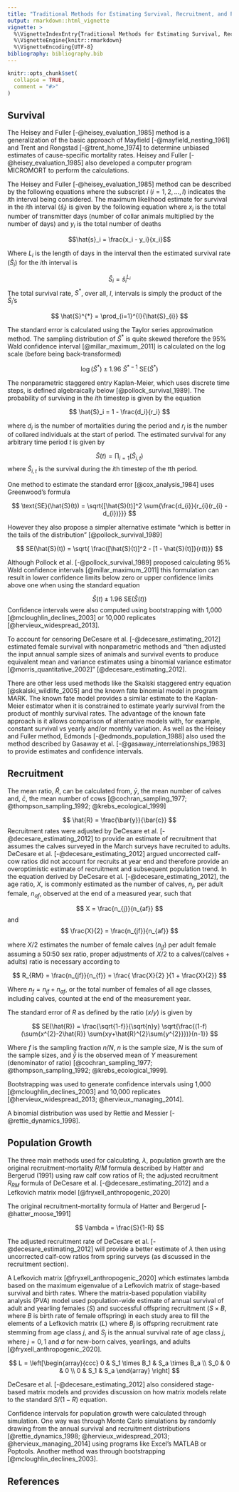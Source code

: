 ```yaml
---
title: "Traditional Methods for Estimating Survival, Recruitment, and Population Growth"
output: rmarkdown::html_vignette
vignette: >
  %\VignetteIndexEntry{Traditional Methods for Estimating Survival, Recruitment, and Population Growth}
  %\VignetteEngine{knitr::rmarkdown}
  %\VignetteEncoding{UTF-8}
bibliography: bibliography.bib
---
```


<!-- # Copyright 2024 Province of Alberta -->
<!-- # -->
<!-- # Licensed under the Apache License, Version 2.0 (the "License"); -->
<!-- # you may not use this file except in compliance with the License. -->
<!-- # You may obtain a copy of the License at -->
<!-- # -->
<!-- # http://www.apache.org/licenses/LICENSE-2.0 -->
<!-- # -->
<!-- # Unless required by applicable law or agreed to in writing, software -->
<!-- # distributed under the License is distributed on an "AS IS" BASIS, -->
<!-- # WITHOUT WARRANTIES OR CONDITIONS OF ANY KIND, either express or implied. -->
<!-- # See the License for the specific language governing permissions and -->
<!-- # limitations under the License. -->

```r
knitr::opts_chunk$set(
  collapse = TRUE,
  comment = "#>"
)
```

## Survival

The Heisey and Fuller [-@heisey_evaluation_1985]  method is a generalization of the basic approach of Mayfield [-@mayfield_nesting_1961] and Trent and Rongstad [-@trent_home_1974] to determine unbiased estimates of cause-specific mortality rates. 
Heisey and Fuller [-@heisey_evaluation_1985] also developed a computer program MICROMORT to perform the calculations. 

The Heisey and Fuller [-@heisey_evaluation_1985] method can be described by the following equations where the subscript $i\ (i = 1, 2, ..., I)$ indicates the $i$th interval being considered. The maximum likelihood estimate for survival in the $i$th interval $(\hat{s}_i)$ is given by the following equation where $x_i$ is the total number of transmitter days (number of collar animals multiplied by the number of days) and $y_i$ is the total number of deaths

$$\hat{s}_i = \frac{x_i - y_i}{x_i}$$

Where $L_i$ is the length of days in the interval then the estimated survival rate $(\hat{S}_i)$ for the $i$th interval is

$$ \hat{S}_{i} = \hat{s}_{i}^{L_{i}} $$
The total survival rate, $S^{*}$, over all, $I$, intervals is simply the product of the $\hat{S}_{i}$’s

$$ \hat{S}^{*} = \prod_{i=1}^{I}{\hat{S}_{i}} $$

The standard error is calculated using the Taylor series approximation method. 
The sampling distribution of $\hat{S}^{*}$ is quite skewed therefore the 95% Wald confidence interval [@millar_maximum_2011] is calculated on the log scale (before being back-transformed)

$$ \log(\hat{S}^*) \pm 1.96 \ \hat{S}^{*-1} \ \text{SE}(\hat{S}^{*}) $$

The nonparametric staggered entry Kaplan-Meier, which uses discrete time steps, is defined algebraically below [@pollock_survival_1989]. The probability of surviving in the $i$th timestep is given by the equation

$$ \hat{S}_i = 1 - \frac{d_i}{r_i} $$

where $d_i$ is the number of mortalities during the period and $r_i$ is the number of collared individuals at the start of period. 
The estimated survival for any arbitrary time period $t$ is given by

$$ \hat{S}(t) = \prod_{i=1}{(\hat{S}_{i,t})} $$
where $\hat{S}_{i,t}$ is the survival during the $i$th timestep of the $t$th period.

One method to estimate the standard error [@cox_analysis_1984] uses Greenwood’s formula

$$ \text{SE}(\hat{S}(t)) = \sqrt{[\hat{S}(t)]^2 \sum{\frac{d_{i}}{r_{i}(r_{i} - d_{i})}}} $$

However they also propose a simpler alternative estimate “which is better in the tails of the distribution” [@pollock_survival_1989]

$$ SE(\hat{S}(t)) = \sqrt{ \frac{[\hat{S}(t)]^2 - [1 - \hat{S}(t)]}{r(t)}} $$

Although Pollock et al. [-@pollock_survival_1989] proposed calculating 95% Wald confidence intervals [@millar_maximum_2011] this formulation can result in lower confidence limits below zero or upper confidence limits above one when using the standard equation

$$ \hat{S}(t) \pm 1.96 \ \text{SE} (\hat{S}(t)) $$
Confidence intervals were also computed using bootstrapping with 1,000 [@mcloughlin_declines_2003] or 10,000 replicates [@hervieux_widespread_2013].

To account for censoring DeCesare et al. [-@decesare_estimating_2012] estimated female survival with nonparametric methods and “then adjusted the input annual sample sizes of animals and survival events to produce equivalent mean and variance estimates using a binomial variance estimator [@morris_quantitative_2002]” [@decesare_estimating_2012].

There are other less used methods like the Skalski staggered entry equation [@skalski_wildlife_2005] and the known fate binomial model in program MARK. 
The known fate model provides a similar estimate to the Kaplan-Meier estimator when it is constrained to estimate yearly survival from the product of monthly survival rates. 
The advantage of the known fate approach is it allows comparison of alternative models with, for example, constant survival vs yearly and/or monthly variation. 
As well as the Heisey and Fuller method, Edmonds [-@edmonds_population_1988] also used the method described by Gasaway et al. [-@gasaway_interrelationships_1983] to provide estimates and confidence intervals.

## Recruitment

The mean ratio, $\hat{R}$, can be calculated from, $\bar{y}$, the mean number of calves and, $\bar{c}$, the mean number of cows [@cochran_sampling_1977; @thompson_sampling_1992; @krebs_ecological_1999]

$$ \hat{R} = \frac{\bar{y}}{\bar{c}} $$
Recruitment rates were adjusted by DeCesare et al. [-@decesare_estimating_2012] to provide an estimate of recruitment that assumes the calves surveyed in the March surveys have recruited to adults.
DeCesare et al. [-@decesare_estimating_2012] argued uncorrected calf-cow ratios did not account for recruits at year end and therefore provide an overoptimistic estimate of recruitment and subsequent population trend. 
In the equation derived by DeCesare et al. [-@decesare_estimating_2012], the age ratio, $X$, is commonly estimated as the number of calves, $n_{j}$, per adult
female, $n_{af}$, observed at the end of a measured year, such that

$$ X = \frac{n_{j}}{n_{af}} $$ and $$ \frac{X}{2} = \frac{n_{jf}}{n_{af}} $$

where $X/2$ estimates the number of female calves $(n_{jf})$ per adult female assuming a 50:50 sex ratio,
proper adjustments of $X/2$ to a calves/(calves + adults) ratio is necessary according to

$$ R_{RM} = \frac{n_{jf}}{n_{f}} = \frac{ \frac{X}{2} }{1 + \frac{X}{2}} $$

Where $n_{f} = n_{jf} + n_{af}$, or the total number of females of all age classes, including calves, counted at the end of the measurement year.

The standard error of $R$ as defined by the ratio $(x/y)$ is given by

$$ SE(\hat{R}) = \frac{\sqrt{1-f}}{\sqrt{n}y} \sqrt{\frac{(1-f)(\sum{x^{2}-2\hat{R}} \sum{xy+\hat{R}^{2}\sum{y^{2}}})}{n-1}}  $$

Where $f$ is the sampling fraction $n/N$, $n$ is the sample size, $N$ is the sum of the sample sizes, and $\bar{y}$ is the observed mean of $Y$ measurement (denominator of ratio) [@cochran_sampling_1977; @thompson_sampling_1992; @krebs_ecological_1999].

Bootstrapping was used to generate confidence intervals using 1,000 [@mcloughlin_declines_2003] and 10,000 replicates [@hervieux_widespread_2013; @hervieux_managing_2014]. 

A binomial distribution was used by Rettie and Messier  [-@rettie_dynamics_1998].

## Population Growth

The three main methods used for calculating, $\lambda$, population growth are the original recruitment-mortality $R/M$ formula described by Hatter and Bergerud (1991) using raw calf cow ratios of R; the adjusted recruitment $R_{RM}$ formula of DeCesare et al. [-@decesare_estimating_2012] and a Lefkovich matrix model [@fryxell_anthropogenic_2020]

The original recruitment-mortality formula of Hatter and Bergerud [-@hatter_moose_1991]

$$ \lambda = \frac{S}{1-R}  $$

The adjusted recruitment rate of DeCesare et al. [-@decesare_estimating_2012] will provide a better estimate of $\lambda$ then using uncorrected calf-cow ratios from spring surveys (as discussed in the recruitment section).

A Lefkovich matrix [@fryxell_anthropogenic_2020] which estimates lambda based on the maximum eigenvalue of a Lefkovich matrix of stage-based survival and birth rates. 
Where the matrix-based population viability analysis (PVA) model used population-wide estimate of annual survival of adult and yearling females $(S)$ and successful offspring recruitment ($S \times B$, where $B$ is birth rate of female offspring) in each study area to fill the elements of a Lefkovich matrix $(L)$ where $B_{j}$ is offspring recruitment rate stemming from age class $j$, and $S_{j}$ is the annual survival rate of age class $j$, where $j=0,1$ and $a$ for new-born calves, yearlings, and adults
[@fryxell_anthropogenic_2020].

$$ L = \left[\begin{array}{ccc} 0 & S_1 \times B_1 & S_a \times B_a \\ S_0 & 0 & 0 \\ 0 & S_1 & S_a \end{array} \right] $$

DeCesare et al. [-@decesare_estimating_2012] also considered stage-based matrix models and provides discussion on how matrix models relate to the standard $S/(1-R)$ equation.

Confidence intervals for population growth were calculated through simulation. 
One way was through Monte Carlo simulations by randomly drawing from the annual survival and recruitment distributions [@rettie_dynamics_1998; @hervieux_widespread_2013; @hervieux_managing_2014] using programs like Excel’s MATLAB or Poptools.
Another method was through bootstrapping [@mcloughlin_declines_2003].

## References

